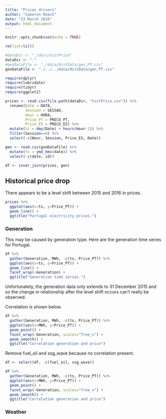 ```yaml
---
title: "Prices drivers"
author: "Cameron Roach"
date: "23 March 2016"
output: html_document
---
```


```r
knitr::opts_chunk$set(echo = TRUE)

rm(list=ls())

#dataDir <- "./docs/histPrice"
dataDir <- "."
#genDataFile <- "./data/HistData/gen_PT.csv"
genDataFile <- "./../../data/HistData/gen_PT.csv"

require(dplyr)
require(lubridate)
require(tidyr)
require(ggplot2)

prices <- read.csv(file.path(dataDir, "histPrice.csv")) %>% 
  rename(Date = DATA,
         Session = SESSAO,
         Hour = HORA,
         Price_PT = PRECO_PT,
         Price_ES = PRECO_ES) %>% 
  mutate(ts = dmy(Date) + hours(Hour-1)) %>% 
  filter(Session==0) %>% 
  select(-c(Hour, Session, Price_ES, Date))

gen <- read.csv(genDataFile) %>% 
  mutate(ts = ymd_hms(date)) %>% 
  select(-c(date, id))

df <- inner_join(prices, gen)
```

## Historical price drop

There appears to be a level shift between 2015 and 2016 in prices.

```r
prices %>% 
  ggplot(aes(x=ts, y=Price_PT)) +
  geom_line() +
  ggtitle("Portugal electricity prices.")
```

### Generation

This may be caused by generation type. Here are the generation time series for Portugal.

```r
df %>% 
  gather(Generation, MWh, -c(ts, Price_PT)) %>%
  ggplot(aes(x=ts, y=Price_PT)) +
  geom_line() +
  facet_wrap(~Generation) +
  ggtitle("Generation time series.")
```

Unfortunately, the generation data only extends to 31 December 2015 and so the change in relationship after the level shift occurs can't really be observed.

Correlation is shown below.

```r
df %>% 
  gather(Generation, MWh, -c(ts, Price_PT)) %>%
  ggplot(aes(x=MWh, y=Price_PT)) +
  geom_point() +
  facet_wrap(~Generation, scales="free_x") +
  geom_smooth() + 
  ggtitle("Correlation generation and price")

```


Remove fuel\_oil and ssg\_wave because no correlation present.

```r
df <- select(df, -c(fuel_oil, ssg_wave))

df %>% 
  gather(Generation, MWh, -c(ts, Price_PT)) %>%
  ggplot(aes(x=MWh, y=Price_PT)) +
  geom_point() +
  facet_wrap(~Generation, scales="free_x") +
  geom_smooth() + 
  ggtitle("Correlation generation and price")


```


### Weather